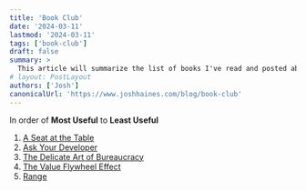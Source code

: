```yaml
---
title: 'Book Club'
date: '2024-03-11'
lastmod: '2024-03-11'
tags: ['book-club']
draft: false
summary: >
  This article will summarize the list of books I've read and posted about.  It will contain links to all the books in order of Most Useful to Least Useful.
# layout: PostLayout
authors: ['Josh']
canonicalUrl: 'https://www.joshhaines.com/blog/book-club'
---
```


In order of **Most Useful** to **Least Useful**

1. [A Seat at the Table](/blog/book-club/seat-at-the-table)
1. [Ask Your Developer](/blog/book-club/ask-your-developer)
1. [The Delicate Art of Bureaucracy](/blog/book-club/delicate-art-of-bureaucracy)
1. [The Value Flywheel Effect](/blog/book-club/value-flywheel-effect)
1. [Range](/blog/book-club/range)
